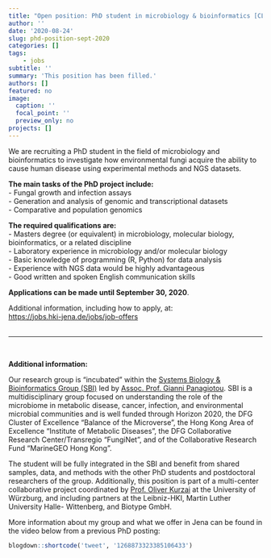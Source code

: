 ```yaml
---
title: "Open position: PhD student in microbiology & bioinformatics [CLOSED]"
author: ''
date: '2020-08-24'
slug: phd-position-sept-2020
categories: []
tags: 
    - jobs
subtitle: ''
summary: 'This position has been filled.'
authors: []
featured: no
image:
  caption: ''
  focal_point: ''
  preview_only: no
projects: []
---
```


We are recruiting a PhD student in the field of microbiology and bioinformatics to investigate how environmental fungi acquire the ability to cause human disease using experimental methods and NGS datasets.

**The main tasks of the PhD project include:**  
- Fungal growth and infection assays  
- Generation and analysis of genomic and transcriptional datasets  
- Comparative and population genomics  

**The required qualifications are:**  
- Masters degree (or equivalent) in microbiology, molecular biology, bioinformatics, or a related discipline  
- Laboratory experience in microbiology and/or molecular biology  
- Basic knowledge of programming (R, Python) for data analysis  
- Experience with NGS data would be highly advantageous  
- Good written and spoken English communication skills  


**Applications can be made until September 30, 2020**.  

Additional information, including how to apply, at:<br>
<https://jobs.hki-jena.de/jobs/job-offers>  
<br>

***
<br>

**Additional information:**


Our research group is "incubated" within the [Systems Biology & Bioinformatics Group (SBI)](https://www.leibniz-hki.de/en/systembiologie-und-bioinformatik.html) led by [Assoc. Prof. Gianni Panagiotou](https://www.leibniz-hki.de/en/sbi-staff-details.html?member=865). SBI is a multidisciplinary group focused on understanding the role of the microbiome in metabolic disease, cancer, infection, and environmental microbial communities and is well funded through Horizon 2020, the DFG Cluster of Excellence “Balance of the Microverse”, the Hong Kong Area of Excellence “Institute of Metabolic Diseases”, the DFG Collaborative Research Center/Transregio “FungiNet”, and of the Collaborative Research Fund “MarineGEO Hong Kong”. 

The student will be fully integrated in the SBI and benefit from shared samples, data, and methods with the other PhD students and postdoctoral researchers of the group. Additionally, this position is part of a multi-center collaborative project coordinated by [Prof. Oliver Kurzai](https://www.hygiene.uni-wuerzburg.de/curriculum-vitae/prof-dr-med-oliver-kurzai/) at the University of Würzburg, and including partners at the Leibniz-HKI, Martin Luther University Halle- Wittenberg, and Biotype GmbH.

More information about my group and what we offer in Jena can be found in the video below from a previous PhD posting:

```r
blogdown::shortcode('tweet', '1268873323385106433')
```